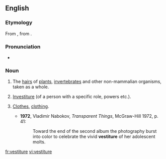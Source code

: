 ==English==
===Etymology===
From {{etyl|ML.}} {{term|vestitura}}, from {{etyl|la}} {{term|vestire}}.

===Pronunciation===
*{{a|UK}} {{IPA|/ˈvɛstɪstjʊə/|/ˈvɛstitʃə/}}

===Noun===
{{en-noun|-}}

# {{biology}} The [[hair]]s of [[plant]]s, [[invertebrate]]s and other non-mammalian organisms, taken as a whole.
# {{rare}} [[investiture|Investiture]] (of a person with a specific role, powers etc.).
# {{context|literary|_|or|_|archaic}} [[clothes|Clothes]], [[clothing]].
#*'''1972''', Vladimir Nabokov, ''Transparent Things'', McGraw-Hill 1972, p. 41:
#*:Toward the end of the second album the photography burst into color to celebrate the vivid '''vestiture''' of her adolescent molts.

[[fr:vestiture]]
[[vi:vestiture]]